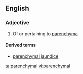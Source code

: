 ==English==

===Adjective===
{{wikipedia}}
{{en-adj|-}}

# Of or pertaining to [[parenchyma]]

====Derived terms====
* [[parenchymal jaundice]]

[[ta:parenchymal]]
[[vi:parenchymal]]